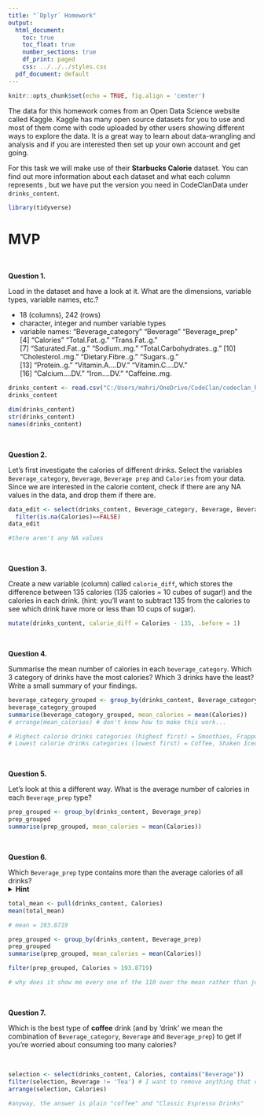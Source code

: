 ```yaml
---
title: "`Dplyr` Homework"
output:
  html_document:
    toc: true
    toc_float: true
    number_sections: true
    df_print: paged
    css: ../../../styles.css
  pdf_document: default
---
```



```r
knitr::opts_chunk$set(echo = TRUE, fig.align = 'center')
```


The data for this homework comes from an Open Data Science website called Kaggle. Kaggle has many open source datasets for you to use and most of them come with code uploaded by other users showing different ways to explore the data. It is a great way to learn about data-wrangling and analysis and if you are interested then set up your own account and get going. 

For this task we will make use of their **Starbucks Calorie** dataset. You can find out more information about each dataset and what each column represents \href{https://www.kaggle.com/starbucks/starbucks-menu}{https://www.kaggle.com/starbucks/starbucks-menu}, but we have put the version you need in CodeClanData under `drinks_content`. 


```r
library(tidyverse)
```

# MVP

<br>

**Question 1.**

Load in the dataset and have a look at it. What are the dimensions, variable types, variable names, etc.?

- 18 (columns), 242 (rows)  
- character, integer and number variable types
- variable names:
"Beverage_category"       "Beverage"                "Beverage_prep"          
 [4] "Calories"                "Total.Fat..g."           "Trans.Fat..g."          
 [7] "Saturated.Fat..g."       "Sodium..mg."             "Total.Carbohydrates..g."
[10] "Cholesterol..mg."        "Dietary.Fibre..g."       "Sugars..g."             
[13] "Protein..g."             "Vitamin.A....DV."        "Vitamin.C....DV."       
[16] "Calcium....DV."          "Iron....DV."             "Caffeine..mg.


```r
drinks_content <- read.csv("C:/Users/mahri/OneDrive/CodeClan/codeclan_homework_MahriStewart/codeclan_homework_MahriStewart/Week_01/Day_2/5_homework_dplyr/data/drinks_content.csv")
drinks_content

dim(drinks_content)
str(drinks_content)
names(drinks_content)

```


<br>

**Question 2.**

Let's first investigate the calories of different drinks. Select the variables `Beverage_category`, `Beverage`, `Beverage prep` and `Calories` from your data. Since we are interested in the calorie content, check if there are any NA values in the data, and drop them if there are.   



```r
data_edit <- select(drinks_content, Beverage_category, Beverage, Beverage_prep, Calories)  %>%
  filter(is.na(Calories)==FALSE)
data_edit

#there aren't any NA values
```

<br>


**Question 3.**

Create a new variable (column) called `calorie_diff`, which stores the difference between 135 calories (135 calories = 10 cubes of sugar!) and the calories in each drink.
(hint: you'll want to subtract 135 from the calories to see which drink have more or less than 10 cups of sugar).


```r

mutate(drinks_content, calorie_diff = Calories - 135, .before = 1)

```

<br>


**Question 4.**

Summarise the mean number of calories in each `beverage_category`.  Which 3 category of drinks have the most calories? Which 3 drinks have the least? Write a small summary of your findings.  

```r

beverage_category_grouped <- group_by(drinks_content, Beverage_category)
beverage_category_grouped
summarise(beverage_category_grouped, mean_calories = mean(Calories))
# arrange(mean_calories) # don't know how to make this work... 

# Highest calorie drinks categories (highest first) = Smoothies, FrappuccinoÂ® Blended Coffee, Signature Espresso Drinks
# Lowest calorie drinks categories (lowest first) = Coffee, Shaken Iced Beverages, Classic Espresso Drinks
```


<br>


**Question 5.**

Let's look at this a different way. What is the average number of calories in each `Beverage_prep` type?  

```r

prep_grouped <- group_by(drinks_content, Beverage_prep)
prep_grouped
summarise(prep_grouped, mean_calories = mean(Calories))

```

<br>

**Question 6.**

Which `Beverage_prep` type contains more than the average calories of all drinks?   
<details>
<summary>**Hint**</summary>: to answer this, you'll have to first figure out what the average calories across all drinks are, and then use that as a filter for the grouped `Beverage_prep` data.
</details>

```r
total_mean <- pull(drinks_content, Calories)
mean(total_mean)

# mean = 193.8719

prep_grouped <- group_by(drinks_content, Beverage_prep)
prep_grouped
summarise(prep_grouped, mean_calories = mean(Calories))

filter(prep_grouped, Calories > 193.8719)

# why does it show me every one of the 110 over the mean rather than just the prep group?

```



<br>

**Question 7.**

Which is the best type of **coffee** drink (and by 'drink' we mean the combination of `Beverage_category`, `Beverage` and `Beverage_prep`) to get if you're worried about consuming too many calories? 

<br>

```r
selection <- select(drinks_content, Calories, contains("Beverage"))
filter(selection, Beverage != 'Tea') # I want to remove anything that contains Tea or Smoothie in Beverage - tried contains() but it has to be in a select (?) function (?)
arrange(selection, Calories)

#anyway, the answer is plain "coffee" and "Classic Espresso Drinks"

```







